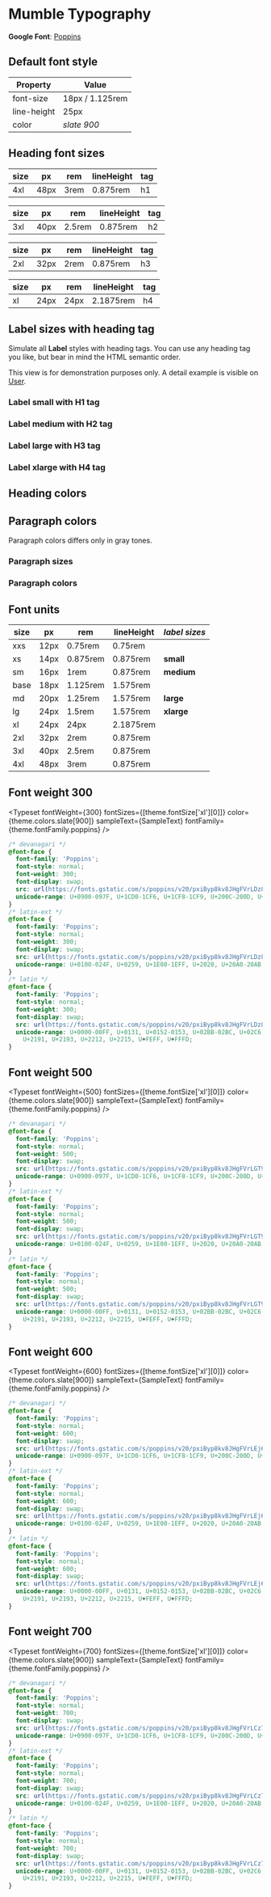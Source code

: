 
<Meta title="Guidelines/Typography" />

# Mumble Typography

**Google Font**: [Poppins](https://fonts.google.com/specimen/Poppins 'Google Fonts: Poppins')

## Default font style

| Property    | Value           |
| ----------- | --------------- |
| font-size   | 18px / 1.125rem |
| line-height | 25px            |
| color       | _slate 900_     |

<Canvas>
  <Paragraph
    text="Lorem ipsum dolor sit amet, consetetur sadipscing elitr, sed diam nonumy eirmod tempor invidunt ut labore et dolore magna aliquyam erat, sed diam voluptua. At vero eos et accusam et justo duo dolores et ea rebum. Stet clita kasd gubergren, no sea takimata sanctus est Lorem ipsum dolor sit amet."
    color="medium"
    size="default"
    mbSpacing="0"
  />
</Canvas>

## Heading font sizes

| size | px   | rem  | lineHeight | tag |
| ---- | ---- | ---- | ---------- | --- |
| 4xl  | 48px | 3rem | 0.875rem   | h1  |

<Canvas>
  <Heading label="Mumble typography rocks..." color="violet" tag="h1" size="default" mbSpacing="0" />
</Canvas>

| size | px   | rem    | lineHeight | tag |
| ---- | ---- | ------ | ---------- | --- |
| 3xl  | 40px | 2.5rem | 0.875rem   | h2  |

<Canvas>
  <Heading label="Mumble typography rocks..." color="violet" tag="h2" size="default" mbSpacing="0" />
</Canvas>

| size | px   | rem  | lineHeight | tag |
| ---- | ---- | ---- | ---------- | --- |
| 2xl  | 32px | 2rem | 0.875rem   | h3  |

<Canvas>
  <Heading label="Mumble typography rocks..." color="violet" tag="h3" size="default" mbSpacing="0" />
</Canvas>

| size | px   | rem  | lineHeight | tag |
| ---- | ---- | ---- | ---------- | --- |
| xl   | 24px | 24px | 2.1875rem  | h4  |

<Canvas>
  <Heading label="Mumble typography rocks..." color="violet" tag="h4" size="default" mbSpacing="0" />
</Canvas>

## Label sizes with heading tag

Simulate all **Label** styles with heading tags. You can use any heading tag you like, but bear in mind the HTML semantic order.

This view is for demonstration purposes only. A detail example is visible on [User](./?path=/story/user-user--user-story&args=variant:small).

### Label **small** with H1 tag

<Canvas>
  <Heading label="Mumble typography rocks..." color="dark" tag="h1" size="small" mbSpacing="0" />
</Canvas>

### Label **medium** with H2 tag

<Canvas>
  <Heading label="Mumble typography rocks..." color="dark" tag="h2" size="medium" mbSpacing="0" />
</Canvas>

### Label **large** with H3 tag

<Canvas>
  <Heading label="Mumble typography rocks..." color="dark" tag="h3" size="large" mbSpacing="0" />
</Canvas>

### Label **xlarge** with H4 tag

<Canvas>
  <Heading label="Mumble typography rocks..." color="dark" tag="h4" size="xlarge" mbSpacing="0" />
</Canvas>

## Heading colors

<ColorItem title={config.fontColors.title} subtitle={config.fontColors.subtitle} colors={config.fontColors.colors} />

## Paragraph colors

Paragraph colors differs only in gray tones.

<Canvas>
  <Paragraph
    text="Lorem ipsum dolor sit amet, consetetur sadipscing elitr, sed diam nonumy eirmod tempor invidunt ut labore et dolore magna aliquyam erat, sed diam voluptua. At vero eos et accusam et justo duo dolores et ea rebum. Stet clita kasd gubergren, no sea takimata sanctus est Lorem ipsum dolor sit amet."
    color="dark"
    size="default"
    mbSpacing="0"
  />
  <Paragraph
    text="Lorem ipsum dolor sit amet, consetetur sadipscing elitr, sed diam nonumy eirmod tempor invidunt ut labore et dolore magna aliquyam erat, sed diam voluptua. At vero eos et accusam et justo duo dolores et ea rebum. Stet clita kasd gubergren, no sea takimata sanctus est Lorem ipsum dolor sit amet."
    color="medium"
    size="default"
    mbSpacing="0"
  />
  <Paragraph
    text="Lorem ipsum dolor sit amet, consetetur sadipscing elitr, sed diam nonumy eirmod tempor invidunt ut labore et dolore magna aliquyam erat, sed diam voluptua. At vero eos et accusam et justo duo dolores et ea rebum. Stet clita kasd gubergren, no sea takimata sanctus est Lorem ipsum dolor sit amet."
    color="light"
    size="default"
    mbSpacing="0"
  />
</Canvas>

### Paragraph sizes

<Canvas>
  <Paragraph
    text="Lorem ipsum dolor sit amet, consetetur sadipscing elitr, sed diam nonumy eirmod tempor invidunt ut labore et dolore magna aliquyam erat, sed diam voluptua. At vero eos et accusam et justo duo dolores et ea rebum. Stet clita kasd gubergren, no sea takimata sanctus est Lorem ipsum dolor sit amet."
    color="light"
    size="default"
    mbSpacing="0"
  />
  <Paragraph
    text="Lorem ipsum dolor sit amet, consetetur sadipscing elitr, sed diam nonumy eirmod tempor invidunt ut labore et dolore magna aliquyam erat, sed diam voluptua. At vero eos et accusam et justo duo dolores et ea rebum. Stet clita kasd gubergren, no sea takimata sanctus est Lorem ipsum dolor sit amet."
    color="medium"
    size="medium"
    mbSpacing="0"
  />
  <Paragraph
    text="Lorem ipsum dolor sit amet, consetetur sadipscing elitr, sed diam nonumy eirmod tempor invidunt ut labore et dolore magna aliquyam erat, sed diam voluptua. At vero eos et accusam et justo duo dolores et ea rebum. Stet clita kasd gubergren, no sea takimata sanctus est Lorem ipsum dolor sit amet."
    color="light"
    size="large"
    mbSpacing="0"
  />
</Canvas>

### Paragraph colors

<ColorItem
  title={config.paragraphColors.title}
  subtitle={config.paragraphColors.subtitle}
  colors={config.paragraphColors.colors}
/>

## Font units

| size | px   | rem      | lineHeight | _label sizes_ |
| ---- | ---- | -------- | ---------- | ------------- |
| xxs  | 12px | 0.75rem  | 0.75rem    |               |
| xs   | 14px | 0.875rem | 0.875rem   | **small**     |
| sm   | 16px | 1rem     | 0.875rem   | **medium**    |
| base | 18px | 1.125rem | 1.575rem   |               |
| md   | 20px | 1.25rem  | 1.575rem   | **large**     |
| lg   | 24px | 1.5rem   | 1.575rem   | **xlarge**    |
| xl   | 24px | 24px     | 2.1875rem  |               |
| 2xl  | 32px | 2rem     | 0.875rem   |               |
| 3xl  | 40px | 2.5rem   | 0.875rem   |               |
| 4xl  | 48px | 3rem     | 0.875rem   |               |

## Font weight 300

<Typeset
  fontWeight={300}
  fontSizes={[theme.fontSize['xl'][0]]}
  color={theme.colors.slate[900]}
  sampleText={SampleText}
  fontFamily={theme.fontFamily.poppins}
/>

```css
/* devanagari */
@font-face {
  font-family: 'Poppins';
  font-style: normal;
  font-weight: 300;
  font-display: swap;
  src: url(https://fonts.gstatic.com/s/poppins/v20/pxiByp8kv8JHgFVrLDz8Z11lFd2JQEl8qw.woff2) format('woff2');
  unicode-range: U+0900-097F, U+1CD0-1CF6, U+1CF8-1CF9, U+200C-200D, U+20A8, U+20B9, U+25CC, U+A830-A839, U+A8E0-A8FB;
}
/* latin-ext */
@font-face {
  font-family: 'Poppins';
  font-style: normal;
  font-weight: 300;
  font-display: swap;
  src: url(https://fonts.gstatic.com/s/poppins/v20/pxiByp8kv8JHgFVrLDz8Z1JlFd2JQEl8qw.woff2) format('woff2');
  unicode-range: U+0100-024F, U+0259, U+1E00-1EFF, U+2020, U+20A0-20AB, U+20AD-20CF, U+2113, U+2C60-2C7F, U+A720-A7FF;
}
/* latin */
@font-face {
  font-family: 'Poppins';
  font-style: normal;
  font-weight: 300;
  font-display: swap;
  src: url(https://fonts.gstatic.com/s/poppins/v20/pxiByp8kv8JHgFVrLDz8Z1xlFd2JQEk.woff2) format('woff2');
  unicode-range: U+0000-00FF, U+0131, U+0152-0153, U+02BB-02BC, U+02C6, U+02DA, U+02DC, U+2000-206F, U+2074, U+20AC, U+2122,
    U+2191, U+2193, U+2212, U+2215, U+FEFF, U+FFFD;
}
```

## Font weight 500

<Typeset
  fontWeight={500}
  fontSizes={[theme.fontSize['xl'][0]]}
  color={theme.colors.slate[900]}
  sampleText={SampleText}
  fontFamily={theme.fontFamily.poppins}
/>

```css
/* devanagari */
@font-face {
  font-family: 'Poppins';
  font-style: normal;
  font-weight: 500;
  font-display: swap;
  src: url(https://fonts.gstatic.com/s/poppins/v20/pxiByp8kv8JHgFVrLGT9Z11lFd2JQEl8qw.woff2) format('woff2');
  unicode-range: U+0900-097F, U+1CD0-1CF6, U+1CF8-1CF9, U+200C-200D, U+20A8, U+20B9, U+25CC, U+A830-A839, U+A8E0-A8FB;
}
/* latin-ext */
@font-face {
  font-family: 'Poppins';
  font-style: normal;
  font-weight: 500;
  font-display: swap;
  src: url(https://fonts.gstatic.com/s/poppins/v20/pxiByp8kv8JHgFVrLGT9Z1JlFd2JQEl8qw.woff2) format('woff2');
  unicode-range: U+0100-024F, U+0259, U+1E00-1EFF, U+2020, U+20A0-20AB, U+20AD-20CF, U+2113, U+2C60-2C7F, U+A720-A7FF;
}
/* latin */
@font-face {
  font-family: 'Poppins';
  font-style: normal;
  font-weight: 500;
  font-display: swap;
  src: url(https://fonts.gstatic.com/s/poppins/v20/pxiByp8kv8JHgFVrLGT9Z1xlFd2JQEk.woff2) format('woff2');
  unicode-range: U+0000-00FF, U+0131, U+0152-0153, U+02BB-02BC, U+02C6, U+02DA, U+02DC, U+2000-206F, U+2074, U+20AC, U+2122,
    U+2191, U+2193, U+2212, U+2215, U+FEFF, U+FFFD;
}
```

## Font weight 600

<Typeset
  fontWeight={600}
  fontSizes={[theme.fontSize['xl'][0]]}
  color={theme.colors.slate[900]}
  sampleText={SampleText}
  fontFamily={theme.fontFamily.poppins}
/>

```css
/* devanagari */
@font-face {
  font-family: 'Poppins';
  font-style: normal;
  font-weight: 600;
  font-display: swap;
  src: url(https://fonts.gstatic.com/s/poppins/v20/pxiByp8kv8JHgFVrLEj6Z11lFd2JQEl8qw.woff2) format('woff2');
  unicode-range: U+0900-097F, U+1CD0-1CF6, U+1CF8-1CF9, U+200C-200D, U+20A8, U+20B9, U+25CC, U+A830-A839, U+A8E0-A8FB;
}
/* latin-ext */
@font-face {
  font-family: 'Poppins';
  font-style: normal;
  font-weight: 600;
  font-display: swap;
  src: url(https://fonts.gstatic.com/s/poppins/v20/pxiByp8kv8JHgFVrLEj6Z1JlFd2JQEl8qw.woff2) format('woff2');
  unicode-range: U+0100-024F, U+0259, U+1E00-1EFF, U+2020, U+20A0-20AB, U+20AD-20CF, U+2113, U+2C60-2C7F, U+A720-A7FF;
}
/* latin */
@font-face {
  font-family: 'Poppins';
  font-style: normal;
  font-weight: 600;
  font-display: swap;
  src: url(https://fonts.gstatic.com/s/poppins/v20/pxiByp8kv8JHgFVrLEj6Z1xlFd2JQEk.woff2) format('woff2');
  unicode-range: U+0000-00FF, U+0131, U+0152-0153, U+02BB-02BC, U+02C6, U+02DA, U+02DC, U+2000-206F, U+2074, U+20AC, U+2122,
    U+2191, U+2193, U+2212, U+2215, U+FEFF, U+FFFD;
}
```

## Font weight 700

<Typeset
  fontWeight={700}
  fontSizes={[theme.fontSize['xl'][0]]}
  color={theme.colors.slate[900]}
  sampleText={SampleText}
  fontFamily={theme.fontFamily.poppins}
/>

```css
/* devanagari */
@font-face {
  font-family: 'Poppins';
  font-style: normal;
  font-weight: 700;
  font-display: swap;
  src: url(https://fonts.gstatic.com/s/poppins/v20/pxiByp8kv8JHgFVrLCz7Z11lFd2JQEl8qw.woff2) format('woff2');
  unicode-range: U+0900-097F, U+1CD0-1CF6, U+1CF8-1CF9, U+200C-200D, U+20A8, U+20B9, U+25CC, U+A830-A839, U+A8E0-A8FB;
}
/* latin-ext */
@font-face {
  font-family: 'Poppins';
  font-style: normal;
  font-weight: 700;
  font-display: swap;
  src: url(https://fonts.gstatic.com/s/poppins/v20/pxiByp8kv8JHgFVrLCz7Z1JlFd2JQEl8qw.woff2) format('woff2');
  unicode-range: U+0100-024F, U+0259, U+1E00-1EFF, U+2020, U+20A0-20AB, U+20AD-20CF, U+2113, U+2C60-2C7F, U+A720-A7FF;
}
/* latin */
@font-face {
  font-family: 'Poppins';
  font-style: normal;
  font-weight: 700;
  font-display: swap;
  src: url(https://fonts.gstatic.com/s/poppins/v20/pxiByp8kv8JHgFVrLCz7Z1xlFd2JQEk.woff2) format('woff2');
  unicode-range: U+0000-00FF, U+0131, U+0152-0153, U+02BB-02BC, U+02C6, U+02DA, U+02DC, U+2000-206F, U+2074, U+20AC, U+2122,
    U+2191, U+2193, U+2212, U+2215, U+FEFF, U+FFFD;
}
```
